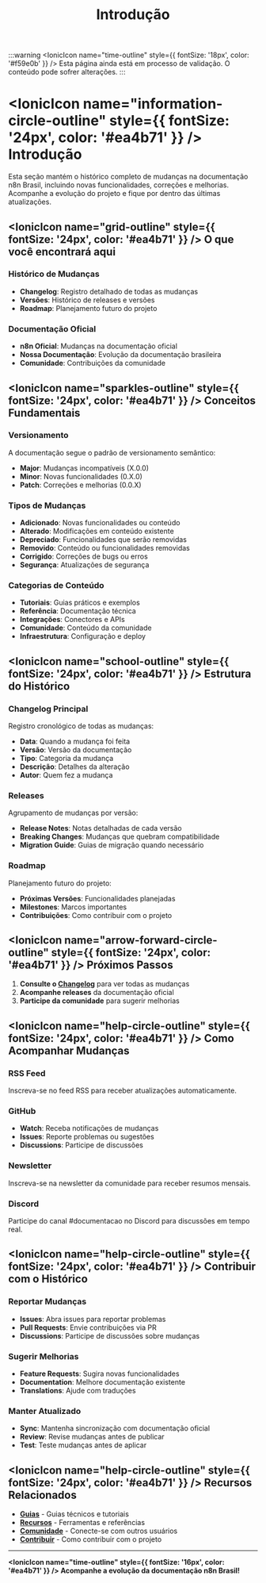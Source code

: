 ﻿---
sidebar_position: 1
title: Introdução
description: Histórico de mudanças e evolução da documentação n8n Brasil
keywords: [n8n, histórico, changelog, versões, mudanças, documentação]
---

:::warning
<IonicIcon name="time-outline" style={{ fontSize: '18px', color: '#f59e0b' }} /> Esta página ainda está em processo de validação. O conteúdo pode sofrer alterações.
:::

# <IonicIcon name="information-circle-outline" style={{ fontSize: '24px', color: '#ea4b71' }} /> Introdução

Esta seção mantém o histórico completo de mudanças na documentação n8n Brasil, incluindo novas funcionalidades, correções e melhorias. Acompanhe a evolução do projeto e fique por dentro das últimas atualizações.

## <IonicIcon name="grid-outline" style={{ fontSize: '24px', color: '#ea4b71' }} /> O que você encontrará aqui

### Histórico de Mudanças

- **Changelog**: Registro detalhado de todas as mudanças
- **Versões**: Histórico de releases e versões
- **Roadmap**: Planejamento futuro do projeto

### Documentação Oficial

- **n8n Oficial**: Mudanças na documentação oficial
- **Nossa Documentação**: Evolução da documentação brasileira
- **Comunidade**: Contribuições da comunidade

## <IonicIcon name="sparkles-outline" style={{ fontSize: '24px', color: '#ea4b71' }} /> Conceitos Fundamentais

### Versionamento

A documentação segue o padrão de versionamento semântico:

- **Major**: Mudanças incompatíveis (X.0.0)
- **Minor**: Novas funcionalidades (0.X.0)
- **Patch**: Correções e melhorias (0.0.X)

### Tipos de Mudanças

- **Adicionado**: Novas funcionalidades ou conteúdo
- **Alterado**: Modificações em conteúdo existente
- **Depreciado**: Funcionalidades que serão removidas
- **Removido**: Conteúdo ou funcionalidades removidas
- **Corrigido**: Correções de bugs ou erros
- **Segurança**: Atualizações de segurança

### Categorias de Conteúdo

- **Tutoriais**: Guias práticos e exemplos
- **Referência**: Documentação técnica
- **Integrações**: Conectores e APIs
- **Comunidade**: Conteúdo da comunidade
- **Infraestrutura**: Configuração e deploy

## <IonicIcon name="school-outline" style={{ fontSize: '24px', color: '#ea4b71' }} /> Estrutura do Histórico

### Changelog Principal

Registro cronológico de todas as mudanças:

- **Data**: Quando a mudança foi feita
- **Versão**: Versão da documentação
- **Tipo**: Categoria da mudança
- **Descrição**: Detalhes da alteração
- **Autor**: Quem fez a mudança

### Releases

Agrupamento de mudanças por versão:

- **Release Notes**: Notas detalhadas de cada versão
- **Breaking Changes**: Mudanças que quebram compatibilidade
- **Migration Guide**: Guias de migração quando necessário

### Roadmap

Planejamento futuro do projeto:

- **Próximas Versões**: Funcionalidades planejadas
- **Milestones**: Marcos importantes
- **Contribuições**: Como contribuir com o projeto

## <IonicIcon name="arrow-forward-circle-outline" style={{ fontSize: '24px', color: '#ea4b71' }} /> Próximos Passos

1. **Consulte o [Changelog](./changelog)** para ver todas as mudanças
2. **Acompanhe releases** da documentação oficial
3. **Participe da comunidade** para sugerir melhorias

## <IonicIcon name="help-circle-outline" style={{ fontSize: '24px', color: '#ea4b71' }} /> Como Acompanhar Mudanças

### RSS Feed

Inscreva-se no feed RSS para receber atualizações automaticamente.

### GitHub

- **Watch**: Receba notificações de mudanças
- **Issues**: Reporte problemas ou sugestões
- **Discussions**: Participe de discussões

### Newsletter

Inscreva-se na newsletter da comunidade para receber resumos mensais.

### Discord

Participe do canal #documentacao no Discord para discussões em tempo real.

## <IonicIcon name="help-circle-outline" style={{ fontSize: '24px', color: '#ea4b71' }} /> Contribuir com o Histórico

### Reportar Mudanças

- **Issues**: Abra issues para reportar problemas
- **Pull Requests**: Envie contribuições via PR
- **Discussions**: Participe de discussões sobre mudanças

### Sugerir Melhorias

- **Feature Requests**: Sugira novas funcionalidades
- **Documentation**: Melhore documentação existente
- **Translations**: Ajude com traduções

### Manter Atualizado

- **Sync**: Mantenha sincronização com documentação oficial
- **Review**: Revise mudanças antes de publicar
- **Test**: Teste mudanças antes de aplicar

## <IonicIcon name="help-circle-outline" style={{ fontSize: '24px', color: '#ea4b71' }} /> Recursos Relacionados

- **[Guias](../guias/)** - Guias técnicos e tutoriais
- **[Recursos](../recursos/)** - Ferramentas e referências
- **[Comunidade](../../comunidade/)** - Conecte-se com outros usuários
- **[Contribuir](../../contribuir/)** - Como contribuir com o projeto

---

**<IonicIcon name="time-outline" style={{ fontSize: '16px', color: '#ea4b71' }} /> Acompanhe a evolução da documentação n8n Brasil!**

